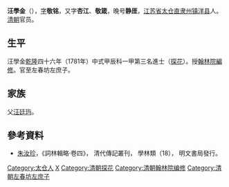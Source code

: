 '''汪學金'''（{{bd|?||?|}}），[[表字|字]]'''敬铭'''，又字'''杏江'''、'''敬箴'''，晚号'''静厓'''，[[江蘇省_(清)|江苏省]][[太仓直隶州|太仓直隶州]][[镇洋县|镇洋县]]人。[[清朝|清朝]]官员。

== 生平 ==
汪學金[[乾隆|乾隆]]四十六年（1781年）中式甲辰科一甲第三名進士（[[探花|探花]]）。授[[翰林院編修|翰林院編修]]。官至左春坊左庶子。

== 家族 ==
父[[汪廷玙|汪廷玙]]。

==參考資料==
*[[朱汝珍|朱汝珍]]，《詞林輯略·卷四》， 清代傳記叢刊， 學林類（18）， 明文書局發行。

{{乾隆四十六年辛丑科殿試金榜}}

{{Authority control}}

{{DEFAULTSORT:Wang汪}}
[[Category:太仓人|Category:太仓人]]
[[Category:汪姓|X]]
[[Category:清朝探花|Category:清朝探花]]
[[Category:清朝翰林院编修|Category:清朝翰林院编修]]
[[Category:清朝左春坊左庶子|Category:清朝左春坊左庶子]]


{{清朝官员小作品}}
